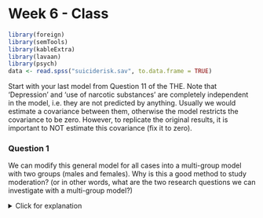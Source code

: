# Week 6 - Class

```r
library(foreign)
library(semTools)
library(kableExtra)
library(lavaan)
library(psych)
data <- read.spss("suiciderisk.sav", to.data.frame = TRUE)
```

Start with your last model from Question 11 of the THE. Note that ‘Depression’ and ‘use of narcotic substances’ are completely independent in the model, i.e. they are not predicted by anything. Usually we would estimate a covariance between them, otherwise the model restricts the covariance to be zero. However, to replicate the original results, it is important to NOT estimate this covariance (fix it to zero). 

### Question 1

We can modify this general model for all cases into a multi-group model
with two groups (males and females). Why is this a good method to study moderation? (or in other words, what are the two research questions we can investigate with a multi-group model?)

<details>
  <summary>Click for explanation</summary>
Because we can investigate 1) whether the model itself is different for boys and girls and 2) whether the size of regression coefficients differ
\details

### Question 2

Estimate a multi-group model, with gender as grouping variable. In case you forgot how to do this, see the first of the class exercise from week 4. Look at the fit of the model, what do you find?

<details>
  <summary>Click for explanation</summary>
```r
model <- "
suirisk ~ hopeless + depression + subabuse
hopeless ~ depression + selfesteem
selfesteem ~ depression
subabuse ~~ 0*depression
"

fit <- sem(model, data, 
                   group = "gender")
summary(fit, fit.measures = TRUE)
```

\details

### Question 3

Mehta et al. (1998) state that their model can be improved post-hoc by adding and removing a path to this model. Follow their procedure, and first add a path for both males and females, and secondly, remove a nonsignificant path.

<details>
  <summary>Click for explanation</summary>
```r
model_exploratory <- "
suirisk ~ depression + subabuse
hopeless ~ depression + selfesteem
selfesteem ~ depression
subabuse ~ hopeless
subabuse ~~ 0*depression
"

fit_exploratory <- sem(model_exploratory, data, 
                   group = "gender")
summary(fit_exploratory, fit.measures = TRUE)
```
\details

### Question 4

Evaluate the path coefficients of both males and females (tip: look at both the unstandardized and standardized coefficients). Can you explain how the two groups differ?

<details>
  <summary>Click for explanation</summary>
```r
summary(fit, fit.measures = FALSE, standardized = TRUE)
```
  

\details

### Question 5

We can test the difference between males and females more formally in two ways: 

1. By constraining the size of the regression coefficients to be equal in both groups and doing a test for nested models/
2. By computing (`:=`) a parameter for the difference between the two groups, and looking at its p-value, or a bootstrapped confidence interval. 

Why are these approaches both preferrable over just comparing regression coefficients by sight?

<details>
  <summary>Click for explanation</summary>
Even if we observe differences, we do not know whether they are significantly different. By constraining parameters to be equal, we can test two models. 1) the free model against 2) the constrained model. This is done using a Chi-square difference test. By computing a difference parameter, we can do a parameteric test or bootstrap confidence interval for the difference.
\details

### Question 6

Constrain the regression coefficients for males and females. Compare the unconstrained model to the model with constrained regression coefficients. What is your conclusion?

<details>
  <summary>Click for explanation</summary>
First, estimate the constrained model. We can use the `model` from the first exercise:

```r
fit_fix_reg <- sem(model, data,
                   group = "gender",
                   group.equal = "regressions")
summary(fit_fix_reg, fit.measures = TRUE)
```

Then, compare the two models. I like to use `semTools::compareFit()`:


```r
library(semTools)
compareFit(Free = fit,
           Constrained = fit_fix_reg)
```
  
The model gets significantly worse. This means the regression coefficients for males and females are not equal.
\details


### Specific differences

Just knowing that regression coefficients differ, is interesting in itself. Reflect here on the conclusion of Mehta et al. 1998. Do they test for significant moderation?

After doing this omnibus (overall) test, it is interesting to know which parameters, speciffically, differ. We can do this by computing new parameters for the difference between men and women. These new parameters will be tested using Z-tests and corresponding p-values. For a non-parametric test, you will have to bootstrap your analysis (see the explanation about bootstrapping indirect effects).

We use a similar approach to the one we used to compute indirect effects:

1. Label every path in your model
2. Define new parameters as the difference between corresponding parameters for men and women 

```r
model_diff <- "
suirisk ~ c(m1, f1)*hopeless + c(m2, f2)*depression + c(m3, f3)*subabuse
hopeless ~ c(m4, f4)*depression + c(m5, f5)*selfesteem
selfesteem ~ c(m6, f6)*depression
subabuse ~~ depression

D1 := m1-f1
D2 := m2-f2
D3 := m3-f3
D4 := m4-f4
D5 := m5-f5
D6 := m6-f6
"
```

### Question 7

Fit this model, and inspect the results for the defined parameters. What are your conclusions?

<details>
  <summary>Click for explanation</summary>
```r
fit_dif <- sem(model_diff, data, 
                   group = "gender")
summary(fit_dif)
```

Only the effect of depression on suicide risk, and the effect of depression on selfesteem, are significantly different between the sexes.
\details

### Question 8

Is there anything we should consider when inspecting these p-values?

<details>
  <summary>Click for explanation</summary>
You should consider the potential risk of multiple testing, and whether the assumption of normality holds.
\details

### Results table

When you want to include your results in a paper, it's a lot of work to copy-paste everything. There are many ways to get R results directly into a paper, including writing the entire paper in R and automatically updating the results. I will show you a very basic way to make a table and export it to a spreadsheet. We will use the functions `parameterEstimates(fit, standardized = TRUE)` to get the unstandardized and standardized estimates, and then put them into a nice table:

```r
table_results <- parameterEstimates(fit, standardized = TRUE)
head(table_results)
```

Then, we take only the labeled parameters (which are the regression coefficients and difference parameters):

```r
table_results <- table_results[table_results$label != "", ]
table_results <- cbind(table_results[1:6, 1:3],
               Est_men = table_results[1:6, "std.all"],
               Est_women = table_results[7:12, "std.all"],
               p_diff = table_results[13:18, "pvalue"])
write.csv(table_results, "table_results.csv", row.names = FALSE)
```


### Question 9

Interpret the effect sizes (standardized estimates) for males and females. What are your conclusions?

### Question 10

Evaluate R-square for suicide risk for males and females. What do you find?


<details>
  <summary>Click for explanation</summary>

```r
summary(fit, rsquare = TRUE)
```
The R-square for suicide risk is .32 for females, and .15 for males. The model predicts suicide risk better for females.

\details

### Question 12

Calculate the total, direct and indirect effects (see practical week 5). The model we have made is a typical example of moderated mediation (i.e. the mediation effects are moderated by gender). In your own words, what are the differences in the mediation between males and females?

*Note: Because the paths are different for males and females, you should also calculate the total, direct and indirect effects (see practical week 5) for males and females separately.* 

<details>
  <summary>Click for explanation</summary>
The total effects of depression and substance use on suicide risk are higher for females than males, but the total effect for selfesteem and hopelessness are very similar. 
\details

### Question 13

Compare your conclusion in the previous question with that of Mehta and colleagues (1998). Are your conclusions any different? Why?

<details>
  <summary>Click for explanation</summary>
Should be different: They do not test moderation explicitly, and report differences in all paths between males and females. In fact, the paths leading to suicide risk are different for males and females, but the mediation of depression through hopelessness is similar.
\details


